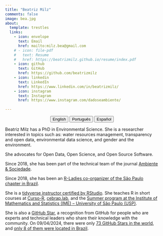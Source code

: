 ```yaml
---
title: "Beatriz Milz"
comments: false
image: bea.jpg
about:
  template: trestles
  links:
    - icon: envelope
      text: Email
      href: mailto:milz.bea@gmail.com
    # - icon: file-pdf
    #   text: Resume
    #   href: https://beatrizmilz.github.io/resume/index.pdf  
    - icon: github
      text: GitHub
      href: https://github.com/beatrizmilz
    - icon: linkedin
      text: LinkedIn
      href: https://www.linkedin.com/in/beatrizmilz/  
    - icon: instagram
      text: Instagram
      href: https://www.instagram.com/dadoseambiente/   
      
---
```


<center>

::: {.btn-group role="group" aria-label="About"}
<a href="about.html"> <button type="button" class="btn btn-primary me-md-2 btn-sm">English</button></a> <a href="about-pt.html"> <button type="button" class="btn btn-primary me-md-2 btn-sm">Português</button></a> <a href="about-es.html"><button type="button" class="btn btn-primary me-md-2 btn-sm">Español</button></a>
:::

</center>

::: {#hero-heading}

Beatriz Milz has a PhD in Environmental Science. She is a researcher interested in topics such as: water resources management, transparency and open data, environmental data science, and gender and the environment.

She advocates for Open Data, Open Science, and Open Source Software. 

Since 2018, she has been part of the technical team of the journal [Ambiente & Sociedade](https://www.scielo.br/j/asoc/).

Since 2018, she has been an [R-Ladies co-organizer of the São Paulo chapter in Brazil](https://rladies-sp.org/).

She is a [tidyverse instructor certified by RStudio](https://education.rstudio.com/trainers/people/milz+beatriz/). She teaches R in short courses at [Curso-R](https://curso-r.com/), [cebrap.lab](https://cebrap.org.br/cebrap-lab/), and the [Summer program at the Institute of Mathematics and Statistics (IME) – University of São Paulo (USP)](https://www.ime.usp.br/verao/).

She is also a [GitHub Star](https://stars.github.com/profiles/beatrizmilz/), a recognition from GitHub for people who are experts and technical leaders who share their knowledge with the community. On 09/04/2024, there were only [73 GitHub Stars in the world](https://stars.github.com/profiles/),  and [only 8 of them were located in Brazil](https://stars.github.com/profiles/?country=Brazil).

:::
